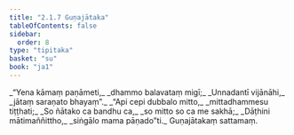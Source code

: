 ```yaml
---
title: "2.1.7 Guṇajātaka"
tableOfContents: false
sidebar:
  order: 8
type: "tipitaka"
basket: "su"
book: "ja1"
---
```



<DynamicBreadcrumb />

<Division number="13" book="ja1" bookNo="22" page="188">

<Paragraph number="358" type="verses" book="ja1">
_“Yena kāmaṃ paṇāmeti,_  
_dhammo balavataṃ migī;_  
_Unnadantī vijānāhi,_  
_jātaṃ saraṇato bhayaṃ”._  

</Paragraph>

</Division>
<Division number="14" book="ja1" bookNo="22" page="188">

<Paragraph number="359" type="verses" book="ja1">
_“Api cepi dubbalo mitto,_  
_mittadhammesu tiṭṭhati;_  
_So ñātako ca bandhu ca,_  
_so mitto so ca me sakhā;_  
_Dāṭhini mātimaññittho,_  
_siṅgālo mama pāṇado”ti._  


</Paragraph>
</Division>

<Paragraph number="360" type="center" book="ja1">
Guṇajātakaṃ sattamaṃ.
</Paragraph>